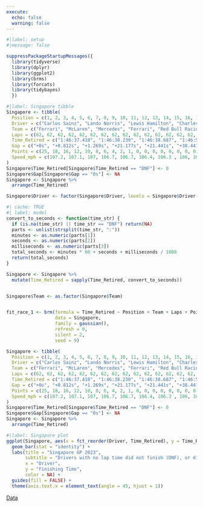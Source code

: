 ```yaml
---
execute:
  echo: false
  warning: false
---
```


```r
#|label: setup
#|message: false

suppressPackageStartupMessages({
  library(tidyverse)
  library(dplyr)
  library(ggplot2)  
  library(brms)
  library(forcats)
  library(tidybayes)
  })
```

```r
#|label: Singapore tibble
Singapore <- tibble(
  Position = c(1, 2, 3, 4, 5, 6, 7, 8, 9, 10, 11, 12, 13, 14, 15, 16, 17, 18, 19),
  Driver = c("Carlos Sainz", "Lando Norris", "Lewis Hamilton", "Charles Leclerc", "Max Verstappen", "Pierre Gasly", "Oscar Piastri", "Sergio Perez", "Liam Lawson", "Kevin Magnussen", "Alexander Albon", "Zhou Guanyu", "Logan Sargeant", "Fernando Alonso", "George Russell", "Esteban Ocon", "Valtteri Bottas", "Nico Hulkenberg", "Yuki Tsunoda"),
  Team = c("Ferrari", "McLaren", "Mercedes", "Ferrari", "Red Bull Racing", "Alpine", "McLaren", "Red Bull Racing", "RB", "Haas", "Williams", "Alfa Romeo", "Williams", "Aston Martin", "Mercedes", "Alpine", "Alfa Romeo", "Haas", "RB"),
  Laps = c(62, 62, 62, 62, 62, 62, 62, 62, 62, 62, 62, 62, 62, 62, 62, 61, 51, 42, 0),
  Time_Retired = c("1:46:37.418", "1:46:38.230", "1:46:38.687", "1:46:58.595", "1:46:58.859", "1:47:15.859", "1:47:18.897", "1:47:36.952", "1:47:43.336", "1:47:49.534", "1:47:50.835", "1:48:01.067", "1:48:03.619", "1:48:03.619", "1:48:05.021", "DNF", "DNF", "DNF", "DNF"),
  Gap = c("+0s", "+0.812s", "+1.269s", "+21.177s", "+21.441s", "+38.441s", "+41.479s", "+59.534s", "+1:05.918s", "+1:12.116s", "+1:13.417s", "+1:23.649s", "+1:26.201s", "+1:26.201s", "+1:27.603s", "+DNF", "+DNF", "+DNF", "+DNF"),
  Points = c(25, 18, 16, 12, 10, 8, 6, 4, 2, 1, 0, 0, 0, 0, 0, 0, 0, 0, 0),
  Speed_mph = c(107.2, 107.1, 107, 106.7, 106.7, 106.4, 106.3 , 106, 105.9, 105.8 , 105.7 , 105.6, 105.5 , 105.5 , 105.5 , 106.9, 104.7 , 105.8, NA)
)
Singapore$Time_Retired[Singapore$Time_Retired == "DNF"] <- 0
Singapore$Gap[Singapore$Gap == "0s"] <- NA
Singapore <- Singapore %>%
  arrange(Time_Retired)

Singapore$Driver <- factor(Singapore$Driver, levels = Singapore$Driver[order(Singapore$Time_Retired)])
```

```r
#| cache: TRUE
#| label: model
convert_to_seconds <- function(time_str) {
  if (is.na(time_str) || time_str == "DNF") return(NA)
  parts <- unlist(strsplit(time_str, ":"))
  minutes <- as.numeric(parts[1])
  seconds <- as.numeric(parts[2])
  milliseconds <- as.numeric(parts[3])
  total_seconds <- minutes * 60 + seconds + milliseconds / 1000
  return(total_seconds)
}

Singapore <- Singapore %>%
  mutate(Time_Retired = sapply(Time_Retired, convert_to_seconds))


Singapore$Team <- as.factor(Singapore$Team)


fit_race_1 <- brm(formula = Time_Retired ~ Position + Team + Laps + Points + Speed_mph,
                  data = Singapore,
                  family = gaussian(),
                  refresh = 0,
                  silent = 2,
                  seed = 9)
```

```r
Singapore <- tibble(
  Position = c(1, 2, 3, 4, 5, 6, 7, 8, 9, 10, 11, 12, 13, 14, 15, 16, 17, 18, 19),
  Driver = c("Carlos Sainz", "Lando Norris", "Lewis Hamilton", "Charles Leclerc", "Max Verstappen", "Pierre Gasly", "Oscar Piastri", "Sergio Perez", "Liam Lawson", "Kevin Magnussen", "Alexander Albon", "Zhou Guanyu", "Logan Sargeant", "Fernando Alonso", "George Russell", "Esteban Ocon", "Valtteri Bottas", "Nico Hulkenberg", "Yuki Tsunoda"),
  Team = c("Ferrari", "McLaren", "Mercedes", "Ferrari", "Red Bull Racing", "Alpine", "McLaren", "Red Bull Racing", "RB", "Haas", "Williams", "Alfa Romeo", "Williams", "Aston Martin", "Mercedes", "Alpine", "Alfa Romeo", "Haas", "RB"),
  Laps = c(62, 62, 62, 62, 62, 62, 62, 62, 62, 62, 62, 62, 62, 62, 62, 61, 51, 42, 0),
  Time_Retired = c("1:46:37.418", "1:46:38.230", "1:46:38.687", "1:46:58.595", "1:46:58.859", "1:47:15.859", "1:47:18.897", "1:47:36.952", "1:47:43.336", "1:47:49.534", "1:47:50.835", "1:48:01.067", "1:48:03.619", "1:48:03.619", "1:48:05.021", "DNF", "DNF", "DNF", "DNF"),
  Gap = c("+0s", "+0.812s", "+1.269s", "+21.177s", "+21.441s", "+38.441s", "+41.479s", "+59.534s", "+1:05.918s", "+1:12.116s", "+1:13.417s", "+1:23.649s", "+1:26.201s", "+1:26.201s", "+1:27.603s", "+DNF", "+DNF", "+DNF", "+DNF"),
  Points = c(25, 18, 16, 12, 10, 8, 6, 4, 2, 1, 0, 0, 0, 0, 0, 0, 0, 0, 0),
  Speed_mph = c(107.2, 107.1, 107, 106.7, 106.7, 106.4, 106.3 , 106, 105.9, 105.8 , 105.7 , 105.6, 105.5 , 105.5 , 105.5 , 106.9, 104.7 , 105.8, NA)
)
Singapore$Time_Retired[Singapore$Time_Retired == "DNF"] <- 0
Singapore$Gap[Singapore$Gap == "0s"] <- NA
Singapore <- Singapore %>%
  arrange(Time_Retired)
```

```r
#|label: Singapore plot
ggplot(Singapore, aes(x = fct_reorder(Driver, Time_Retired), y = Time_Retired, fill = Driver)) +
  geom_bar(stat = "identity") +
  labs(title = "Singapore GP 2023",
       subtitle = "Drivers with no lap time did not finish (DNF), or did not start (DNS)",
       x = "Driver",
       y = "Finishing Time",
       color = NA) +
  guides(fill = FALSE) +
  theme(axis.text.x = element_text(angle = 45, hjust = 1))
```
[Data](https://www.motorsport.com/f1/results/2023/singapore-gp-625341/)